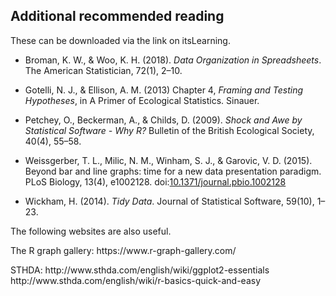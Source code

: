 ## Additional recommended reading

These can be downloaded via the link on itsLearning.

* Broman, K. W., & Woo, K. H. (2018). *Data Organization in Spreadsheets*. The American Statistician, 72(1), 2–10.

* Gotelli, N. J., & Ellison, A. M. (2013) Chapter 4, *Framing and Testing Hypotheses*, in A Primer of Ecological Statistics. Sinauer.

* Petchey, O., Beckerman, A., & Childs, D. (2009). *Shock and Awe by Statistical Software - Why R?* Bulletin of the British Ecological Society, 40(4), 55–58.

* Weissgerber, T. L., Milic, N. M., Winham, S. J., & Garovic, V. D. (2015). Beyond bar and line graphs: time for a new data presentation paradigm. PLoS Biology, 13(4), e1002128. doi:[10.1371/journal.pbio.1002128](https://doi.org/10.1371/journal.pbio.1002128)

* Wickham, H. (2014). *Tidy Data*. Journal of Statistical Software, 59(10), 1–23.


The following websites are also useful.

The R graph gallery: https://www.r-graph-gallery.com/

STHDA:
http://www.sthda.com/english/wiki/ggplot2-essentials
http://www.sthda.com/english/wiki/r-basics-quick-and-easy
